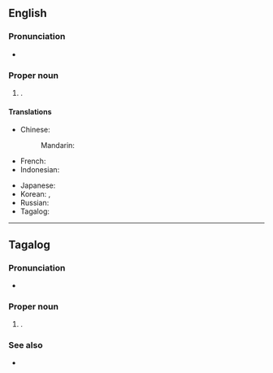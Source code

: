 {{wikipedia}}

==English==

===Pronunciation===
* {{IPA|en|/kɛˈzɒn ˈsɪ.ti/}}

===Proper noun===
{{en-proper noun|head=[[Quezon]] [[city|City]]}}

# {{place|en|highly urbanized city|p/Metro Manila|c/Philippines}}.

====Translations====
{{trans-top|city in Metro Manila, Philippines}}
* Chinese:
*: Mandarin: {{t|cmn|奎松市|tr=Kuísōnshì}}
* French: {{t|fr|Quezón City}}
* Indonesian: {{t|id|Kota Quezon}}
{{trans-mid}}
* Japanese: {{t|ja|ケソン|tr=Keson}}
* Korean: {{t|ko|^퀘존 ^시티}}, {{t|ko|^케손 ^시티}}
* Russian: {{t|ru|Кесон-Сити}}
* Tagalog: {{t|tl|Lungsod ng Quezon}}
{{trans-bottom}}

----

==Tagalog==

===Pronunciation===
* {{audio|tl|Tl-PH-Quezon City.ogg|Audio}}
{{rfp|tl|}}

===Proper noun===
{{head|tl|proper noun}}

# {{place|tl|city|p/Metro Manila|c/Philippines}}.

===See also===
* {{l|tl|Lungsod ng Quezon}}